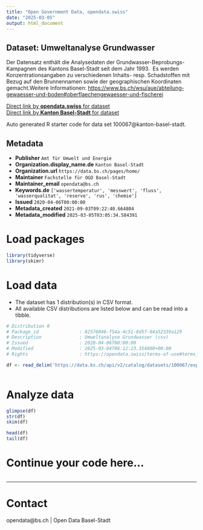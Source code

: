 ```yaml
---
title: "Open Government Data, opendata.swiss"
date: "2025-03-05"
output: html_document
---
```


## Dataset: Umweltanalyse Grundwasser

Der Datensatz enthält die Analysedaten der Grundwasser-Beprobungs-Kampagnen des Kantons Basel-Stadt seit dem Jahr 1993.  Es werden Konzentrationsangaben zu verschiedenen Inhalts- resp. Schadstoffen mit Bezug auf den Brunnennamen sowie der geographischen Koordinaten gemacht.Weitere Informationen: [https://www.bs.ch/wsu/aue/abteilung-gewaesser-und-boden#oberflaechengewaesser-und-fischerei](https://www.bs.ch/wsu/aue/abteilung-gewaesser-und-boden#oberflaechengewaesser-und-fischerei)

[Direct link by **opendata.swiss** for dataset](https://opendata.swiss/de/dataset/umweltanalyse-grundwasser1)<br>
[Direct link by **Kanton Basel-Stadt** for dataset](https://data.bs.ch/explore/dataset/100067/)

Auto generated R starter code for data set 100067@kanton-basel-stadt.

## Metadata

- **Publisher** `Amt für Umwelt und Energie`
- **Organization.display_name.de** `Kanton Basel-Stadt`
- **Organization.url** `https://data.bs.ch/pages/home/`
- **Maintainer** `Fachstelle für OGD Basel-Stadt`
- **Maintainer_email** `opendata@bs.ch`
- **Keywords.de** `['wassertemperatur', 'messwert', 'fluss', 'wasserqualitat', 'reserve', 'rus', 'chemie']`
- **Issued** `2020-04-06T00:00:00`
- **Metadata_created** `2021-09-03T09:22:40.664804`
- **Metadata_modified** `2025-03-05T03:05:34.584391`


# Load packages

```r

library(tidyverse)
library(skimr)

```

# Load data

-   The dataset has 1 distribution(s) in CSV format.
-   All available CSV distributions are listed below and can be read into a tibble.

```r

# Distribution 0
# Package_id               : 82576046-f54a-4c51-8d5f-04a52339a129
# Description              : Umweltanalyse Grundwasser (csv)
# Issued                   : 2020-04-06T00:00:00
# Modified                 : 2025-03-04T06:12:23.354000+00:00
# Rights                   : https://opendata.swiss/terms-of-use#terms_by

df <- read_delim('https://data.bs.ch/api/v2/catalog/datasets/100067/exports/csv?use_labels=true')



```

# Analyze data

```r

glimpse(df)
str(df)
skim(df)

head(df)
tail(df)

```

# Continue your code here...

```r

```

------------------------------------------------------------------------

# Contact

opendata@bs.ch | Open Data Basel-Stadt
